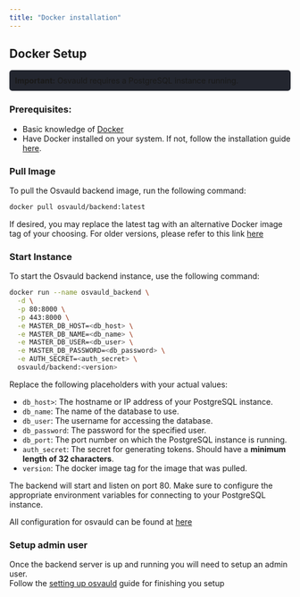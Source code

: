 ```yaml
---
title: "Docker installation"
---
```


## Docker Setup

<div style="background-color: #23262f; padding: 10px; border-radius: 5px;"> <strong>Important:</strong> Osvauld requires a PostgreSQL instance running. </div>

### Prerequisites:

- Basic knowledge of [Docker](https://www.docker.com/)
- Have Docker installed on your system. If not, follow the installation guide [here](https://docs.docker.com/get-docker/).

### Pull Image

To pull the Osvauld backend image, run the following command:

```bash
docker pull osvauld/backend:latest
```
If desired, you may replace the latest tag with an alternative Docker image tag of your choosing. 
For older versions, please refer to this link [here](https://hub.docker.com/r/osvauld/backend/tags)

### Start Instance
To start the Osvauld backend instance, use the following command:

```bash
docker run --name osvauld_backend \
  -d \
  -p 80:8000 \
  -p 443:8000 \
  -e MASTER_DB_HOST=<db_host> \
  -e MASTER_DB_NAME=<db_name> \
  -e MASTER_DB_USER=<db_user> \
  -e MASTER_DB_PASSWORD=<db_password> \
  -e AUTH_SECRET=<auth_secret> \
  osvauld/backend:<version>
  ```
Replace the following placeholders with your actual values:

-    `db_host>`: The hostname or IP address of your PostgreSQL instance.
-    `db_name`: The name of the database to use.
-    `db_user`: The username for accessing the database.
-    `db_password`: The password for the specified user.
-    `db_port`: The port number on which the PostgreSQL instance is running.
-    `auth_secret`: The secret for generating tokens. Should have a **minimum length of 32 characters**.
-    `version`: The docker image tag for the image that was pulled.

The backend will start and listen on port 80. Make sure to configure the appropriate environment variables for connecting to your PostgreSQL instance.

All configuration for osvauld can be found at [here](/self-host-osvauld/configurations/)

### Setup admin user
Once the backend server is up and running you will need to setup an admin user.<br/>
Follow the [setting up osvauld](/installation/setting-up-osvauld) guide for finishing you setup